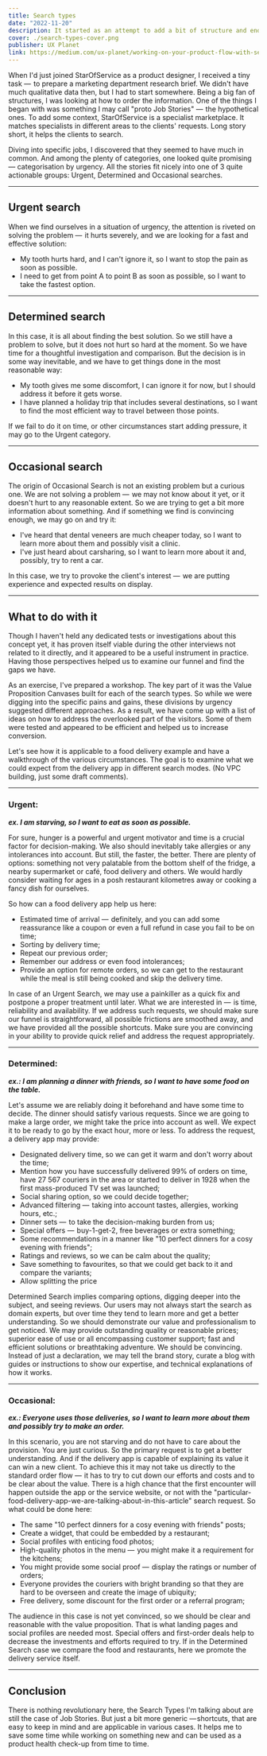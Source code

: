 ```yaml
---
title: Search types
date: "2022-11-20"
description: It started as an attempt to add a bit of structure and ended up as an actionable tool. Used for ideation, it helped us to raise conversion with addressing the users hidden from our sight.
cover: ./search-types-cover.png
publisher: UX Planet
link: https://medium.com/ux-planet/working-on-your-product-flow-with-search-types-in-mind-4a34826cc4e1
---
```


When I'd just joined StarOfService as a product designer, I received a tiny task —  to prepare a marketing department research brief. We didn't have much qualitative data then, but I had to start somewhere. Being a big fan of structures, I was looking at how to order the information. One of the things I began with was something I may call "proto Job Stories" —  the hypothetical ones. To add some context, StarOfService is a specialist marketplace. It matches specialists in different areas to the clients' requests. Long story short, it helps the clients to search.

Diving into specific jobs, I discovered that they seemed to have much in common. And among the plenty of categories, one looked quite promising — categorisation by urgency. All the stories fit nicely into one of 3 quite actionable groups: Urgent, Determined and Occasional searches.

---

## Urgent search

When we find ourselves in a situation of urgency, the attention is riveted on solving the problem —  it hurts severely, and we are looking for a fast and effective solution:

- My tooth hurts hard, and I can't ignore it, so I want to stop the pain as soon as possible.
- I need to get from point A to point B as soon as possible, so I want to take the fastest option.

---

## Determined search

In this case, it is all about finding the best solution. So we still have a problem to solve, but it does not hurt so hard at the moment. So we have time for a thoughtful investigation and comparison. But the decision is in some way inevitable, and we have to get things done in the most reasonable way:

- My tooth gives me some discomfort, I can ignore it for now, but I should address it before it gets worse.
- I have planned a holiday trip that includes several destinations, so I want to find the most efficient way to travel between those points.

If we fail to do it on time, or other circumstances start adding pressure, it may go to the Urgent category.

---

## Occasional search

The origin of Occasional Search is not an existing problem but a curious one. We are not solving a problem —  we may not know about it yet, or it doesn't hurt to any reasonable extent. So we are trying to get a bit more information about something. And if something we find is convincing enough, we may go on and try it:

- I've heard that dental veneers are much cheaper today, so I want to learn more about them and possibly visit a clinic.
- I've just heard about carsharing, so I want to learn more about it and, possibly, try to rent a car.

In this case, we try to provoke the client's interest —  we are putting experience and expected results on display.

---

## What to do with it

Though I haven't held any dedicated tests or investigations about this concept yet, it has proven itself viable during the other interviews not related to it directly, and it appeared to be a useful instrument in practice. Having those perspectives helped us to examine our funnel and find the gaps we have.

As an exercise, I've prepared a workshop. The key part of it was the Value Proposition Canvases built for each of the search types. So while we were digging into the specific pains and gains, these divisions by urgency suggested different approaches. As a result, we have come up with a list of ideas on how to address the overlooked part of the visitors. Some of them were tested and appeared to be efficient and helped us to increase conversion.

Let's see how it is applicable to a food delivery example and have a walkthrough of the various circumstances. The goal is to examine what we could expect from the delivery app in different search modes. (No VPC building, just some draft comments).

---

### Urgent:

**_ex. I am starving, so I want to eat as soon as possible._**

For sure, hunger is a powerful and urgent motivator and time is a crucial factor for decision-making. We also should inevitably take allergies or any intolerances into account. But still, the faster, the better. There are plenty of options: something not very palatable from the bottom shelf of the fridge, a nearby supermarket or café, food delivery and others. We would hardly consider waiting for ages in a posh restaurant kilometres away or cooking a fancy dish for ourselves.

So how can a food delivery app help us here:

- Estimated time of arrival —  definitely, and you can add some reassurance like a coupon or even a full refund in case you fail to be on time;
- Sorting by delivery time;
- Repeat our previous order;
- Remember our address or even food intolerances;
- Provide an option for remote orders, so we can get to the restaurant while the meal is still being cooked and skip the delivery time.

In case of an Urgent Search, we may use a painkiller as a quick fix and postpone a proper treatment until later. What we are interested in —  is time, reliability and availability. If we address such requests, we should make sure our funnel is straightforward, all possible frictions are smoothed away, and we have provided all the possible shortcuts. Make sure you are convincing in your ability to provide quick relief and address the request appropriately.

---

### Determined:

**_ex.: I am planning a dinner with friends, so I want to have some food on the table._**

Let's assume we are reliably doing it beforehand and have some time to decide. The dinner should satisfy various requests. Since we are going to make a large order, we might take the price into account as well. We expect it to be ready to go by the exact hour, more or less. To address the request, a delivery app may provide:

- Designated delivery time, so we can get it warm and don't worry about the time;
- Mention how you have successfully delivered 99% of orders on time, have 27 567 couriers in the area or started to deliver in 1928 when the first mass-produced TV set was launched;
- Social sharing option, so we could decide together;
- Advanced filtering —  taking into account tastes, allergies, working hours, etc.;
- Dinner sets —  to take the decision-making burden from us;
- Special offers —  buy-1-get-2, free beverages or extra something;
- Some recommendations in a manner like "10 perfect dinners for a cosy evening with friends";
- Ratings and reviews, so we can be calm about the quality;
- Save something to favourites, so that we could get back to it and compare the variants;
- Allow splitting the price

Determined Search implies comparing options, digging deeper into the subject, and seeing reviews. Our users may not always start the search as domain experts, but over time they tend to learn more and get a better understanding. So we should demonstrate our value and professionalism to get noticed. We may provide outstanding quality or reasonable prices; superior ease of use or all encompassing customer support; fast and efficient solutions or breathtaking adventure. We should be convincing. Instead of just a declaration, we may tell the brand story, curate a blog with guides or instructions to show our expertise, and technical explanations of how it works.

---

### Occasional:

**_ex.: Everyone uses those deliveries, so I want to learn more about them and possibly try to make an order._**

In this scenario, you are not starving and do not have to care about the provision. You are just curious. So the primary request is to get a better understanding. And if the delivery app is capable of explaining its value it can win a new client. To achieve this it may not take us directly to the standard order flow —  it has to try to cut down our efforts and costs and to be clear about the value. There is a high chance that the first encounter will happen outside the app or the service website, or not with the "particular-food-delivery-app-we-are-talking-about-in-this-article" search request. So what could be done here:

- The same "10 perfect dinners for a cosy evening with friends" posts;
- Create a widget, that could be embedded by a restaurant;
- Social profiles with enticing food photos;
- High-quality photos in the menu —  you might make it a requirement for the kitchens;
- You might provide some social proof —  display the ratings or number of orders;
- Everyone provides the couriers with bright branding so that they are hard to be overseen and create the image of ubiquity;
- Free delivery, some discount for the first order or a referral program;

The audience in this case is not yet convinced, so we should be clear and reasonable with the value proposition. That is what landing pages and social profiles are needed most. Special offers and first-order deals help to decrease the investments and efforts required to try. If in the Determined Search case we compare the food and restaurants, here we promote the delivery service itself.

---

## Conclusion

There is nothing revolutionary here, the Search Types I'm talking about are still the case of Job Stories. But just a bit more generic — shortcuts, that are easy to keep in mind and are applicable in various cases. It helps me to save some time while working on something new and can be used as a product health check-up from time to time.
